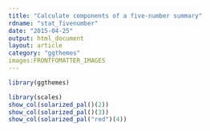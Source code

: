 ```yaml
---
title: "Calculate components of a five-number summary"
rdname: "stat_fivenumber"
date: "2015-04-25"
output: html_document
layout: article
category: "ggthemes"
images:FRONTFOMATTER_IMAGES
---
```


```r
library(ggthemes)
```

```r
library(scales)
show_col(solarized_pal()(2))
show_col(solarized_pal()(3))
show_col(solarized_pal("red")(4))



```